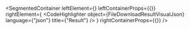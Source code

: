 
<SegmentedContainer
  leftElement={<FileDownloadResultDesc />}
  leftContainerProps={{}}
  rightElement={
    <CodeHighlighter
      object={FileDownloadResultVisualJson}
      language={"json"}
      title={"Result"}
    />
  }
  rightContainerProps={{}}
/>
